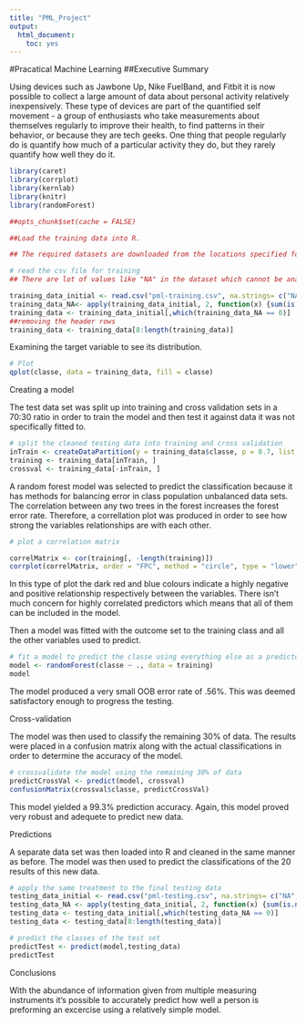 ```yaml
---
title: "PML_Project"
output:
  html_document:
    toc: yes
---
```

#Pracatical Machine Learning
##Executive Summary

Using devices such as Jawbone Up, Nike FuelBand, and Fitbit it is now possible to collect a large amount of data about personal activity relatively inexpensively. These type of devices are part of the quantified self movement - a group of enthusiasts who take measurements about themselves regularly to improve their health, to find patterns in their behavior, or because they are tech geeks. One thing that people regularly do is quantify how much of a particular activity they do, but they rarely quantify how well they do it. 

```r
library(caret)
library(corrplot)
library(kernlab)
library(knitr)
library(randomForest)

##opts_chunk$set(cache = FALSE)
```

```r
##Load the training data into R.

## The required datasets are downloaded from the locations specified for both training and teesting purposes

# read the csv file for training 
## There are lot of values like "NA" in the dataset which cannot be analyzed. So we need to remove those records. Also need to remove the header rows also from the dataset.

training_data_initial <- read.csv("pml-training.csv", na.strings= c("NA",""," "))
training_data_NA<- apply(training_data_initial, 2, function(x) {sum(is.na(x))})
training_data <- training_data_initial[,which(training_data_NA == 0)]
##removing the header rows
training_data <- training_data[8:length(training_data)]

```

Examining the target variable to see its distribution.
```r
# Plot
qplot(classe, data = training_data, fill = classe)

```

Creating a model

The test data set was split up into training and cross validation sets in a 70:30 ratio in order to train the model and then test it against data it was not specifically fitted to.
```r
# split the cleaned testing data into training and cross validation
inTrain <- createDataPartition(y = training_data$classe, p = 0.7, list = FALSE)
training <- training_data[inTrain, ]
crossval <- training_data[-inTrain, ]
```

A random forest model was selected to predict the classification because it has methods for balancing error in class population unbalanced data sets. The correlation between any two trees in the forest increases the forest error rate. Therefore, a correllation plot was produced in order to see how strong the variables relationships are with each other.

```r
# plot a correlation matrix

correlMatrix <- cor(training[, -length(training)])
corrplot(correlMatrix, order = "FPC", method = "circle", type = "lower", tl.cex = 0.8,  tl.col = rgb(0, 0, 0))
```
In this type of plot the dark red and blue colours indicate a highly negative and positive relationship respectively between the variables. There isn't much concern for highly correlated predictors which means that all of them can be included in the model.

Then a model was fitted with the outcome set to the training class and all the other variables used to predict.

```r
# fit a model to predict the classe using everything else as a predictor
model <- randomForest(classe ~ ., data = training)
model
```                         

The model produced a very small OOB error rate of .56%. This was deemed satisfactory enough to progress the testing.

Cross-validation

The model was then used to classify the remaining 30% of data. The results were placed in a confusion matrix along with the actual classifications in order to determine the accuracy of the model.

```r

# crossvalidate the model using the remaining 30% of data
predictCrossVal <- predict(model, crossval)
confusionMatrix(crossval$classe, predictCrossVal)
```

This model yielded a 99.3% prediction accuracy. Again, this model proved very robust and adequete to predict new data.

Predictions

A separate data set was then loaded into R and cleaned in the same manner as before. The model was then used to predict the classifications of the 20 results of this new data.

```r
# apply the same treatment to the final testing data
testing_data_initial <- read.csv("pml-testing.csv", na.strings= c("NA",""," "))
testing_data_NA <- apply(testing_data_initial, 2, function(x) {sum(is.na(x))})
testing_data <- testing_data_initial[,which(testing_data_NA == 0)]
testing_data <- testing_data[8:length(testing_data)]

# predict the classes of the test set
predictTest <- predict(model,testing_data)
predictTest

```
Conclusions

With the abundance of information given from multiple measuring instruments it's possible to accurately predict how well a person is preforming an excercise using a relatively simple model.

